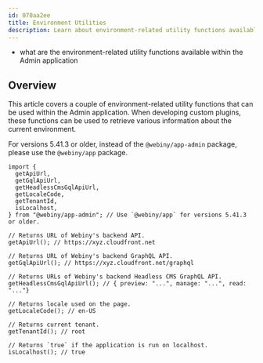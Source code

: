 ```yaml
---
id: 070aa2ee
title: Environment Utilities
description: Learn about environment-related utility functions available within the Admin application.
---
```



<WhatYouWillLearn>
  
  - what are the environment-related utility functions available within the Admin application
  
</WhatYouWillLearn>

## Overview

This article covers a couple of environment-related utility functions that can be used within the Admin application. When developing custom plugins, these functions can be used to retrieve various information about the current environment.

<Alert>

  For versions 5.41.3 or older, instead of the `@webiny/app-admin` package, please use the `@webiny/app` package.

</Alert>

```tsx
import {
  getApiUrl,
  getGqlApiUrl,
  getHeadlessCmsGqlApiUrl,
  getLocaleCode,
  getTenantId,
  isLocalhost,
} from "@webiny/app-admin"; // Use `@webiny/app` for versions 5.41.3 or older.

// Returns URL of Webiny's backend API.
getApiUrl(); // https://xyz.cloudfront.net

// Returns URL of Webiny's backend GraphQL API.
getGqlApiUrl(); // https://xyz.cloudfront.net/graphql

// Returns URLs of Webiny's backend Headless CMS GraphQL API.
getHeadlessCmsGqlApiUrl(); // { preview: "...", manage: "...", read: "..."}

// Returns locale used on the page.
getLocaleCode(); // en-US

// Returns current tenant.
getTenantId(); // root

// Returns `true` if the application is run on localhost.
isLocalhost(); // true
```
